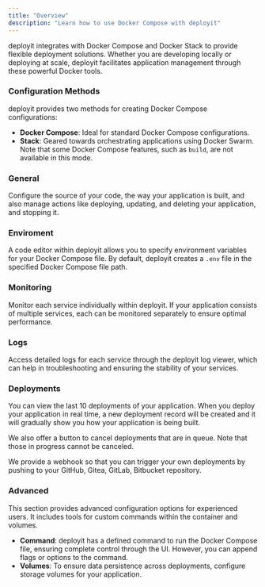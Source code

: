 ---
title: "Overview"
description: "Learn how to use Docker Compose with deployit"
---

deployit integrates with Docker Compose and Docker Stack to provide flexible deployment solutions. Whether you are developing locally or deploying at scale, deployit facilitates application management through these powerful Docker tools.

### Configuration Methods

deployit provides two methods for creating Docker Compose configurations:


- **Docker Compose**: Ideal for standard Docker Compose configurations.
- **Stack**: Geared towards orchestrating applications using Docker Swarm. Note that some Docker Compose features, such as `build`, are not available in this mode.

### General

Configure the source of your code, the way your application is built, and also manage actions like deploying, updating, and deleting your application, and stopping it.

### Enviroment

A code editor within deployit allows you to specify environment variables for your Docker Compose file. By default, deployit creates a `.env` file in the specified Docker Compose file path.

###  Monitoring

Monitor each service individually within deployit. If your application consists of multiple services, each can be monitored separately to ensure optimal performance.

### Logs

Access detailed logs for each service through the deployit log viewer, which can help in troubleshooting and ensuring the stability of your services.


### Deployments

You can view the last 10 deployments of your application. When you deploy your application in real time, a new deployment record will be created and it will gradually show you how your application is being built.

We also offer a button to cancel deployments that are in queue. Note that those in progress cannot be canceled.

We provide a webhook so that you can trigger your own deployments by pushing to your GitHub, Gitea, GitLab, Bitbucket repository.


### Advanced

This section provides advanced configuration options for experienced users. It includes tools for custom commands within the container and volumes.

- **Command**: deployit has a defined command to run the Docker Compose file, ensuring complete control through the UI. However, you can append flags or options to the command.
- **Volumes**: To ensure data persistence across deployments, configure storage volumes for your application.

<ImageZoom  src="/assets/images/compose/overview.png" width={800} height={630} quality={100} priority alt='home og image' className="rounded-lg" />